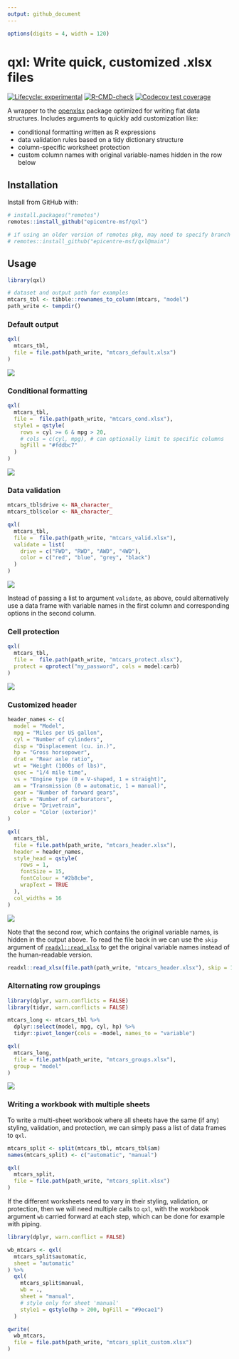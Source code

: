 ```yaml
---
output: github_document
---
```


<!-- README.md is generated from README.Rmd. Please edit that file -->

```r
options(digits = 4, width = 120)
```

# qxl: Write quick, customized .xlsx files
<!-- badges: start -->
[![Lifecycle: experimental](https://img.shields.io/badge/lifecycle-experimental-orange.svg)](https://www.tidyverse.org/lifecycle/#experimental)
[![R-CMD-check](https://github.com/epicentre-msf/qxl/workflows/R-CMD-check/badge.svg)](https://github.com/epicentre-msf/qxl/actions)
[![Codecov test coverage](https://codecov.io/gh/epicentre-msf/qxl/branch/main/graph/badge.svg)](https://codecov.io/gh/epicentre-msf/qxl?branch=main)
<!-- badges: end -->

A wrapper to the [openxlsx](https://github.com/ycphs/openxlsx) package optimized
for writing flat data structures. Includes arguments to quickly add
customization like:

- conditional formatting written as R expressions
- data validation rules based on a tidy dictionary structure
- column-specific worksheet protection
- custom column names with original variable-names hidden in the row below

## Installation

Install from GitHub with:

```r
# install.packages("remotes")
remotes::install_github("epicentre-msf/qxl")

# if using an older version of remotes pkg, may need to specify branch 'main'
# remotes::install_github("epicentre-msf/qxl@main")
```


## Usage

```r
library(qxl)

# dataset and output path for examples
mtcars_tbl <- tibble::rownames_to_column(mtcars, "model") 
path_write <- tempdir()
```

### Default output

```r
qxl(
  mtcars_tbl,
  file = file.path(path_write, "mtcars_default.xlsx")
)
```

![](man/figures/crop_mtcars_orig.png)

### Conditional formatting

```r
qxl(
  mtcars_tbl,
  file =  file.path(path_write, "mtcars_cond.xlsx"),
  style1 = qstyle(
    rows = cyl >= 6 & mpg > 20,
    # cols = c(cyl, mpg), # can optionally limit to specific columns
    bgFill = "#fddbc7"
  )
)
```

![](man/figures/crop_mtcars_cond.png)

### Data validation

```r
mtcars_tbl$drive <- NA_character_
mtcars_tbl$color <- NA_character_

qxl(
  mtcars_tbl,
  file =  file.path(path_write, "mtcars_valid.xlsx"),
  validate = list(
    drive = c("FWD", "RWD", "AWD", "4WD"),
    color = c("red", "blue", "grey", "black")
  )
)
```

![](man/figures/crop_mtcars_valid.png)

Instead of passing a list to argument `validate`, as above, could alternatively
use a data frame with variable names in the first column and corresponding
options in the second column.

### Cell protection

```r
qxl(
  mtcars_tbl,
  file =  file.path(path_write, "mtcars_protect.xlsx"),
  protect = qprotect("my_password", cols = model:carb)
)
```

![](man/figures/crop_mtcars_protect.png)

### Customized header

```r
header_names <- c(
  model = "Model",
  mpg = "Miles per US gallon",
  cyl = "Number of cylinders",
  disp = "Displacement (cu. in.)",
  hp = "Gross horsepower",
  drat = "Rear axle ratio",
  wt = "Weight (1000s of lbs)",
  qsec = "1/4 mile time",
  vs = "Engine type (0 = V-shaped, 1 = straight)",
  am = "Transmission (0 = automatic, 1 = manual)",
  gear = "Number of forward gears",
  carb = "Number of carburators",
  drive = "Drivetrain",
  color = "Color (exterior)"
)

qxl(
  mtcars_tbl,
  file = file.path(path_write, "mtcars_header.xlsx"),
  header = header_names,
  style_head = qstyle(
    rows = 1,
    fontSize = 15,
    fontColour = "#2b8cbe",
    wrapText = TRUE
  ),
  col_widths = 16
)
```

![](man/figures/crop_mtcars_head.png)

Note that the second row, which contains the original variable names, is hidden
in the output above. To read the file back in we can use the `skip` argument of
[`readxl::read_xlsx`](https://readxl.tidyverse.org/) to get the original
variable names instead of the human-readable version.

```r
readxl::read_xlsx(file.path(path_write, "mtcars_header.xlsx"), skip = 1)
```

### Alternating row groupings

```r
library(dplyr, warn.conflicts = FALSE)
library(tidyr, warn.conflicts = FALSE)

mtcars_long <- mtcars_tbl %>% 
  dplyr::select(model, mpg, cyl, hp) %>% 
  tidyr::pivot_longer(cols = -model, names_to = "variable")

qxl(
  mtcars_long,
  file = file.path(path_write, "mtcars_groups.xlsx"),
  group = "model"
)
```

![](man/figures/crop_mtcars_groups.png)

### Writing a workbook with multiple sheets

To write a multi-sheet workbook where all sheets have the same (if any) styling,
validation, and protection, we can simply pass a list of data frames to `qxl`.

```r
mtcars_split <- split(mtcars_tbl, mtcars_tbl$am)
names(mtcars_split) <- c("automatic", "manual")

qxl(
  mtcars_split,
  file = file.path(path_write, "mtcars_split.xlsx")
)
```

If the different worksheets need to vary in their styling, validation, or
protection, then we will need multiple calls to `qxl`, with the workbook
argument `wb` carried forward at each step, which can be done for example with
piping.

```r
library(dplyr, warn.conflict = FALSE)

wb_mtcars <- qxl(
  mtcars_split$automatic,
  sheet = "automatic"
) %>% 
  qxl(
    mtcars_split$manual,
    wb = .,
    sheet = "manual",
    # style only for sheet 'manual'
    style1 = qstyle(hp > 200, bgFill = "#9ecae1")
  )

qwrite(
  wb_mtcars,
  file = file.path(path_write, "mtcars_split_custom.xlsx")
)
```

